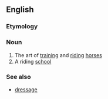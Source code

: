 ==English==

===Etymology===
{{F.}}

===Noun===
{{en-noun|-}}

# The art of [[training]] and [[riding]] [[horse]]s
# A riding [[school]]

===See also===
*[[dressage]]